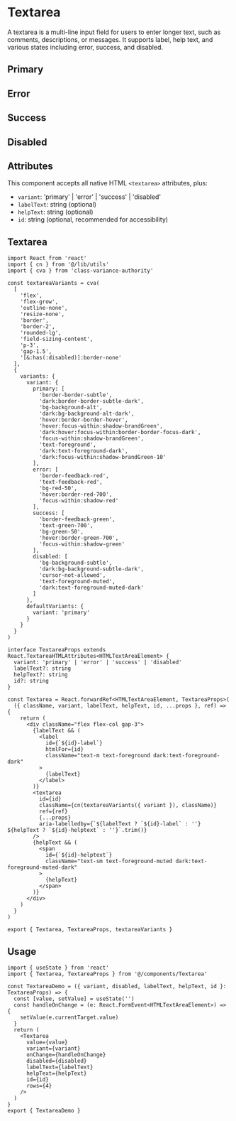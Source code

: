 

<Meta of={TextareaStories} />

# Textarea

A textarea is a multi-line input field for users to enter longer text, such as comments, descriptions, or messages. It supports label, help text, and various states including error, success, and disabled.

## Primary

<Canvas of={TextareaStories.Primary} />

## Error

<Canvas of={TextareaStories.Error} />

## Success

<Canvas of={TextareaStories.Success} />

## Disabled

<Canvas of={TextareaStories.Disabled} />

## Attributes

This component accepts all native HTML `<textarea>` attributes, plus:

- `variant`: 'primary' | 'error' | 'success' | 'disabled'
- `labelText`: string (optional)
- `helpText`: string (optional)
- `id`: string (optional, recommended for accessibility)

## Textarea

```tsx
import React from 'react'
import { cn } from '@/lib/utils'
import { cva } from 'class-variance-authority'

const textareaVariants = cva(
  [
    'flex',
    'flex-grow',
    'outline-none',
    'resize-none',
    'border',
    'border-2',
    'rounded-lg',
    'field-sizing-content',
    'p-3',
    'gap-1.5',
    '[&:has(:disabled)]:border-none'
  ],
  {
    variants: {
      variant: {
        primary: [
          'border-border-subtle',
          'dark:border-border-subtle-dark',
          'bg-background-alt',
          'dark:bg-background-alt-dark',
          'hover:border-border-hover',
          'hover:focus-within:shadow-brandGreen',
          'dark:hover:focus-within:border-border-focus-dark',
          'focus-within:shadow-brandGreen',
          'text-foreground',
          'dark:text-foreground-dark',
          'dark:focus-within:shadow-brandGreen-10'
        ],
        error: [
          'border-feedback-red',
          'text-feedback-red',
          'bg-red-50',
          'hover:border-red-700',
          'focus-within:shadow-red'
        ],
        success: [
          'border-feedback-green',
          'text-green-700',
          'bg-green-50',
          'hover:border-green-700',
          'focus-within:shadow-green'
        ],
        disabled: [
          'bg-background-subtle',
          'dark:bg-background-subtle-dark',
          'cursor-not-allowed',
          'text-foreground-muted',
          'dark:text-foreground-muted-dark'
        ]
      },
      defaultVariants: {
        variant: 'primary'
      }
    }
  }
)

interface TextareaProps extends React.TextareaHTMLAttributes<HTMLTextAreaElement> {
  variant: 'primary' | 'error' | 'success' | 'disabled'
  labelText?: string
  helpText?: string
  id?: string
}

const Textarea = React.forwardRef<HTMLTextAreaElement, TextareaProps>(
  ({ className, variant, labelText, helpText, id, ...props }, ref) => {
    return (
      <div className="flex flex-col gap-3">
        {labelText && (
          <label
            id={`${id}-label`}
            htmlFor={id}
            className="text-m text-foreground dark:text-foreground-dark"
          >
            {labelText}
          </label>
        )}
        <textarea
          id={id}
          className={cn(textareaVariants({ variant }), className)}
          ref={ref}
          {...props}
          aria-labelledby={`${labelText ? `${id}-label` : ''} ${helpText ? `${id}-helptext` : ''}`.trim()}
        />
        {helpText && (
          <span
            id={`${id}-helptext`}
            className="text-sm text-foreground-muted dark:text-foreground-muted-dark"
          >
            {helpText}
          </span>
        )}
      </div>
    )
  }
)

export { Textarea, TextareaProps, textareaVariants }
```

## Usage

```tsx
import { useState } from 'react'
import { Textarea, TextareaProps } from '@/components/Textarea'

const TextareaDemo = ({ variant, disabled, labelText, helpText, id }: TextareaProps) => {
  const [value, setValue] = useState('')
  const handleOnChange = (e: React.FormEvent<HTMLTextAreaElement>) => {
    setValue(e.currentTarget.value)
  }
  return (
    <Textarea
      value={value}
      variant={variant}
      onChange={handleOnChange}
      disabled={disabled}
      labelText={labelText}
      helpText={helpText}
      id={id}
      rows={4}
    />
  )
}
export { TextareaDemo }
```
